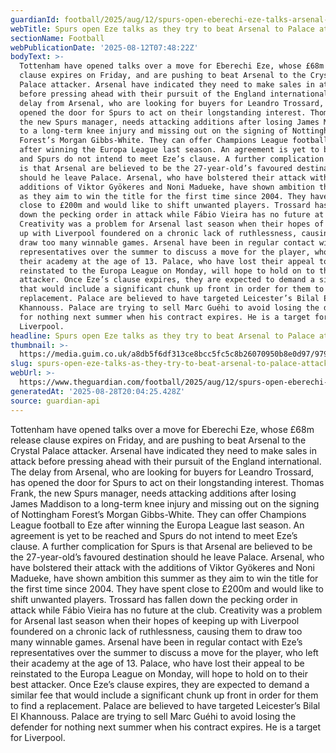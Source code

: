 ```yaml
---
guardianId: football/2025/aug/12/spurs-open-eberechi-eze-talks-arsenal-crystal-palace
webTitle: Spurs open Eze talks as they try to beat Arsenal to Palace attacker
sectionName: Football
webPublicationDate: '2025-08-12T07:48:22Z'
bodyText: >-
  Tottenham have opened talks over a move for Eberechi Eze, whose £68m release
  clause expires on Friday, and are pushing to beat Arsenal to the Crystal
  Palace attacker. Arsenal have indicated they need to make sales in attack
  before pressing ahead with their pursuit of the England international. The
  delay from Arsenal, who are looking for buyers for Leandro Trossard, has
  opened the door for Spurs to act on their longstanding interest. Thomas Frank,
  the new Spurs manager, needs attacking additions after losing James Maddison
  to a long-term knee injury and missing out on the signing of Nottingham
  Forest’s Morgan Gibbs-White. They can offer Champions League football to Eze
  after winning the Europa League last season. An agreement is yet to be reached
  and Spurs do not intend to meet Eze’s clause. A further complication for Spurs
  is that Arsenal are believed to be the 27-year-old’s favoured destination
  should he leave Palace. Arsenal, who have bolstered their attack with the
  additions of Viktor Gyökeres and Noni Madueke, have shown ambition this summer
  as they aim to win the title for the first time since 2004. They have spent
  close to £200m and would like to shift unwanted players. Trossard has fallen
  down the pecking order in attack while Fábio Vieira has no future at the club.
  Creativity was a problem for Arsenal last season when their hopes of keeping
  up with Liverpool foundered on a chronic lack of ruthlessness, causing them to
  draw too many winnable games. Arsenal have been in regular contact with Eze’s
  representatives over the summer to discuss a move for the player, who left
  their academy at the age of 13. Palace, who have lost their appeal to be
  reinstated to the Europa League on Monday, will hope to hold on to their best
  attacker. Once Eze’s clause expires, they are expected to demand a similar fee
  that would include a significant chunk up front in order for them to find a
  replacement. Palace are believed to have targeted Leicester’s Bilal El
  Khannouss. Palace are trying to sell Marc Guéhi to avoid losing the defender
  for nothing next summer when his contract expires. He is a target for
  Liverpool.
headline: Spurs open Eze talks as they try to beat Arsenal to Palace attacker
thumbnail: >-
  https://media.guim.co.uk/a8db5f6df313ce8bcc5fc5c8b26070950b8e0d97/979_198_3745_2996/500.jpg
slug: spurs-open-eze-talks-as-they-try-to-beat-arsenal-to-palace-attacker
webUrl: >-
  https://www.theguardian.com/football/2025/aug/12/spurs-open-eberechi-eze-talks-arsenal-crystal-palace
generatedAt: '2025-08-28T20:04:25.428Z'
source: guardian-api
---
```

Tottenham have opened talks over a move for Eberechi Eze, whose £68m release clause expires on Friday, and are pushing to beat Arsenal to the Crystal Palace attacker. Arsenal have indicated they need to make sales in attack before pressing ahead with their pursuit of the England international. The delay from Arsenal, who are looking for buyers for Leandro Trossard, has opened the door for Spurs to act on their longstanding interest. Thomas Frank, the new Spurs manager, needs attacking additions after losing James Maddison to a long-term knee injury and missing out on the signing of Nottingham Forest’s Morgan Gibbs-White. They can offer Champions League football to Eze after winning the Europa League last season. An agreement is yet to be reached and Spurs do not intend to meet Eze’s clause. A further complication for Spurs is that Arsenal are believed to be the 27-year-old’s favoured destination should he leave Palace. Arsenal, who have bolstered their attack with the additions of Viktor Gyökeres and Noni Madueke, have shown ambition this summer as they aim to win the title for the first time since 2004. They have spent close to £200m and would like to shift unwanted players. Trossard has fallen down the pecking order in attack while Fábio Vieira has no future at the club. Creativity was a problem for Arsenal last season when their hopes of keeping up with Liverpool foundered on a chronic lack of ruthlessness, causing them to draw too many winnable games. Arsenal have been in regular contact with Eze’s representatives over the summer to discuss a move for the player, who left their academy at the age of 13. Palace, who have lost their appeal to be reinstated to the Europa League on Monday, will hope to hold on to their best attacker. Once Eze’s clause expires, they are expected to demand a similar fee that would include a significant chunk up front in order for them to find a replacement. Palace are believed to have targeted Leicester’s Bilal El Khannouss. Palace are trying to sell Marc Guéhi to avoid losing the defender for nothing next summer when his contract expires. He is a target for Liverpool.
